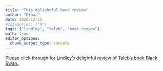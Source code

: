 ```yaml
---
title: "This delightful book review"
author: "Einar"
date: 2020-12-15
#categories: ["R"]
tags: ["lindley", "taleb", "book_review"]
math: true
editor_options: 
  chunk_output_type: console
---
```


Please click through for [Lindley's delightful review of Taleb's book Black Swan.](https://rss.onlinelibrary.wiley.com/doi/pdf/10.1111/j.1740-9713.2008.00281.x).

